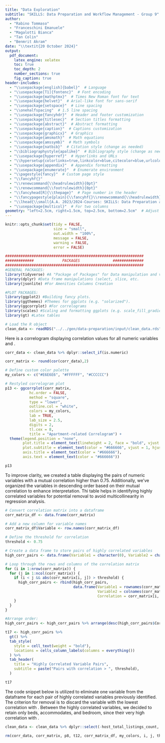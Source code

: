 ```yaml
---
title: "Data Exploration"
subtitle: "SKILLS: Data Preparation and Workflow Management - Group 9"
author:
  - "Rabino Tommaso"
  - "Franceschini Emanuele"
  - "Magalotti Bianca"
  - "Tan Colin"
  - "Benmrit Akram"
date: "\\textit{20 October 2024}"
output:
  pdf_document:
    latex_engine: xelatex
    toc: true
    toc_depth: 2
    number_sections: true
    fig_caption: true
header-includes:
  - "\\usepackage[english]{babel}"  # Language
  - "\\usepackage[T1]{fontenc}"  # Font encoding
  - "\\usepackage{mathptmx}"  # Times New Roman font for text
  - "\\usepackage{helvet}"  # Arial-like font for sans-serif
  - "\\usepackage{setspace}"  # Line spacing
  - "\\onehalfspacing"  # 1.5 line spacing
  - "\\usepackage{fancyhdr}"  # Header and footer customization
  - "\\usepackage{titlesec}"  # Section titles formatting
  - "\\usepackage{abstract}"  # Abstract formatting
  - "\\usepackage{caption}"  # Captions customization
  - "\\usepackage{graphicx}"  # Graphics
  - "\\usepackage{amsmath}"  # Math equations
  - "\\usepackage{amssymb}"  # Math symbols
  - "\\usepackage{natbib}"  # Citation style (change as needed)
  - "\\bibliographystyle{apalike}"  # Bibliography style (change as needed)
  - "\\usepackage{hyperref}"  # Hyperlinks and URLs
  - "\\hypersetup{colorlinks=true,linkcolor=blue,citecolor=blue,urlcolor=blue}"
  - "\\usepackage{appendix}"  # Appendix formatting
  - "\\usepackage{enumerate}"  # Enumerate environment
  - "\\pagestyle{fancy}"  # Custom page style
  - "\\fancyhf{}"
  - "\\renewcommand{\\headrulewidth}{0pt}"
  - "\\renewcommand{\\footrulewidth}{0pt}"
  - "\\fancyhead[R]{\\thepage}"  # Page number in the header
  - "\\fancypagestyle{plain}{\\fancyhf{}\\renewcommand{\\headrulewidth}{0pt}}"
  - "\\lhead{\\small{A.A. 2023/2024-Courses: SKILLS: Data Preparation and Workflow Management}}"
  - "\\usepackage{multicol}"  # For two columns
geometry: "left=2.5cm, right=1.5cm, top=2.5cm, bottom=2.5cm"  # Adjust margins
---
```


```r
knitr::opts_chunk$set(tidy = FALSE,
                      size = "small",
                      out.width = "100%",
                      message = FALSE,
                      warning = FALSE,
                      error = FALSE)
```


```r
###############################################################
#############             PACKAGES               ##############
###############################################################
#GENERAL PACKAGES:
library(tidyverse) #A "Package of Packages" for Data manipulation and visualization (includes magrittr, lubridate, purrr, tidyr, etc.).
library(dplyr) #Data frame manipulations (select, slice, etc.
library(jsonlite) #For Amenities Columns Creation

#PLOT PACKAGES:
library(ggplot2) #Building fancy plots.
library(ggthemes) #Themes for ggplots (e.g. "solarized").
library(ggcorrplot) #For correlograms
library(scales) #Scaling and formatting ggplots (e.g. scale_fill_gradient()).
library(gt) #Latex tables
```


```r
# Load the R object
clean_data <- readRDS("../../gen/data-preparation/input/clean_data.rds")
```

\section{Correlations to handle multicollinearity}
Here is a correlogram displaying correlation values for all numeric variables and \texttt{price}.
```r
corr_data <- clean_data %>% dplyr::select_if(is.numeric)

corr_matrix <- round(cor(corr_data),2)

# Define custom color palette
my_colors <- c("#E6E6E6", "#FFFFFF", "#CCCCCC")

# Restyled correlogram plot
p13 <- ggcorrplot(corr_matrix,
           hc.order = FALSE,
           method = "square",
           type = "lower",
           outline.col = "white",
           colors = my_colors,
           lab = TRUE, 
           lab_size = 2.5,
           digits = 2,
           tl.cex = 8,
           title = "Apartment-related Correlogram") +
  theme(legend.position = "none", 
        plot.title = element_text(lineheight = 2, face = "bold", vjust = 1, hjust = 0.5, color = "#333333"),
        plot.subtitle = element_text(color = "#666666", vjust = 1, hjust = 0.5),
        axis.title = element_text(color = "#666666"), 
        axis.text = element_text(color = "#666666"))

```

```r
p13
```

To improve clarity, we created a table displaying the pairs of numeric variables with a mutual correlation higher than 0.75. Additionally, we've organized the variables in descending order based on their mutual correlation to enhance interpretation.
Thi table helps in identifying highly correlated variables for potential removal to avoid multicollinearity in regression analysis.
```r
# Convert correlation matrix into a dataframe
corr_matrix_df <- data.frame(corr_matrix)

# Add a new column for variable names
corr_matrix_df$Variable <- row.names(corr_matrix_df)

# Define the threshold for correlation
threshold <- 0.75

# Create a data frame to store pairs of highly correlated variables
high_corr_pairs <- data.frame(Variable1 = character(0), Variable2 = character(0), Correlation = numeric(0))

# Loop through the rows and columns of the correlation matrix
for (i in 1:nrow(corr_matrix)) {
  for (j in 1:ncol(corr_matrix)) {
    if (i < j && abs(corr_matrix[i, j]) > threshold) {
      high_corr_pairs <- rbind(high_corr_pairs, 
                               data.frame(Variable1 = rownames(corr_matrix)[i],
                                          Variable2 = colnames(corr_matrix)[j],
                                          Correlation = corr_matrix[i, j]))
    }
  }
}

#Arrange order: 
high_corr_pairs <- high_corr_pairs %>% arrange(desc(high_corr_pairs$Correlation))

t17 <- high_corr_pairs %>%
  gt() %>%
  tab_style(
    style = cell_text(weight = "bold"),
    locations = cells_column_labels(columns = everything())
  ) %>%
  tab_header(
    title = "Highly Correlated Variable Pairs",
    subtitle = paste("Pairs with correlation > ", threshold),
  )

```

```r
t17
```


The code snippet below is utilized to eliminate one variable from the \texttt{clean\_data} dataframe for each pair of highly correlated variables previously identified. The criterion for removal is to discard the variable with the lowest correlation with \texttt{price}. Between the highly correlated variables, we decided to retain only beds, accommodates, and bedroom, since their very high correlation with \texttt{price}.
```r
clean_data <- clean_data %>% dplyr::select(-host_total_listings_count, -availability_90, -availability_30, -review_scores_value, -review_scores_accuracy, -reviews_per_month, -review_scores_checkin)
```


```r
rm(corr_data, corr_matrix, p8, t12, corr_matrix_df, my_colors, i, j, threshold, high_corr_pairs)
```

